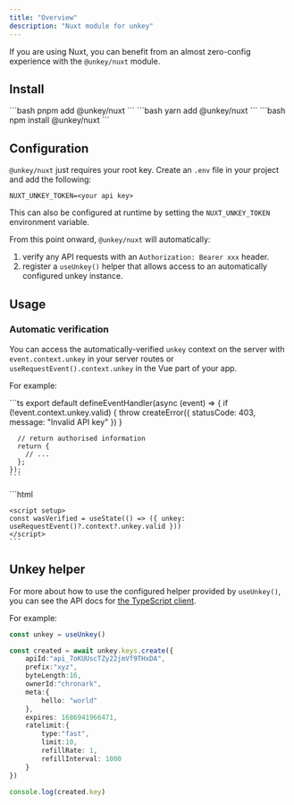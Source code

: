 ```yaml
---
title: "Overview"
description: "Nuxt module for unkey"
---
```



If you are using Nuxt, you can benefit from an almost zero-config experience with the `@unkey/nuxt` module.

## Install

<Tabs>
  <Tab title="pnpm">
    ```bash
    pnpm add @unkey/nuxt
    ```
  </Tab>
  <Tab title="yarn">
    ```bash
    yarn add @unkey/nuxt
    ```
  </Tab>
  <Tab title="npm">
    ```bash
    npm install @unkey/nuxt
    ```
  </Tab>
</Tabs>



## Configuration

`@unkey/nuxt` just requires your root key. Create an `.env` file in your project and add the following:

```env
NUXT_UNKEY_TOKEN=<your api key>
```

This can also be configured at runtime by setting the `NUXT_UNKEY_TOKEN` environment variable.

From this point onward, `@unkey/nuxt` will automatically:

1. verify any API requests with an `Authorization: Bearer xxx` header.
1. register a `useUnkey()` helper that allows access to an automatically configured unkey instance.

## Usage

### Automatic verification

You can access the automatically-verified `unkey` context on the server with `event.context.unkey` in your server routes or `useRequestEvent().context.unkey` in the Vue part of your app.

For example:

<Tabs>
  <Tab title="~/server/api/test.ts">
    ```ts
    export default defineEventHandler(async (event) => {
      if (!event.context.unkey.valid) {
        throw createError({ statusCode: 403, message: "Invalid API key" })
      }

      // return authorised information
      return {
        // ...
      };
    });
    ```
  </Tab>
  <Tab title="~/app.vue">
    ```html
    <template>
      <div>
        <pre>Was verified: {{ verifiedState }}</pre>
      </div>
    </template>

    <script setup>
    const wasVerified = useState(() => ({ unkey: useRequestEvent()?.context?.unkey.valid }))
    </script>
    ```
  </Tab>
</Tabs>

## Unkey helper

For more about how to use the configured helper provided by `useUnkey()`, you can see the API docs for [the TypeScript client](/libraries/js/overview).

For example:

```ts
const unkey = useUnkey()

const created = await unkey.keys.create({
	apiId:"api_7oKUUscTZy22jmVf9THxDA",
	prefix:"xyz",
	byteLength:16,
	ownerId:"chronark",
	meta:{
		hello: "world"
	},
	expires: 1686941966471,
	ratelimit:{
		type:"fast",
		limit:10,
		refillRate: 1,
		refillInterval: 1000
	}
})

console.log(created.key)
```


